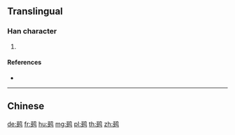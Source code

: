 {{character info/new}}
{{also|鵐}}
==Translingual==

===Han character===
{{Han char|rn=196|rad=鸟|as=07|sn=12|four=|canj=MOPYM}}

# {{defn|Han|sort=鸟07}}

====References====
* {{Han ref|kx=1505.141|hdz=74633.171|uh=9E40|ud=40512}}

----

==Chinese==
{{zh-see|鵐}}

[[de:鹀]]
[[fr:鹀]]
[[hu:鹀]]
[[mg:鹀]]
[[pl:鹀]]
[[th:鹀]]
[[zh:鹀]]
